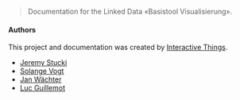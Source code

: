 > Documentation for the Linked Data «Basistool Visualisierung».

<ImageSpecimen src="./static/docs/hero.png" plain />

#### Authors

This project and documentation was created by [Interactive Things](https://www.interactivethings.com).

- [Jeremy Stucki](jeremy@interactivethings.com)
- [Solange Vogt](solange@interactivethings.com)
- [Jan Wächter](jan@interactivethings.com)
- [Luc Guillemot](luc@interactivethings.com)
